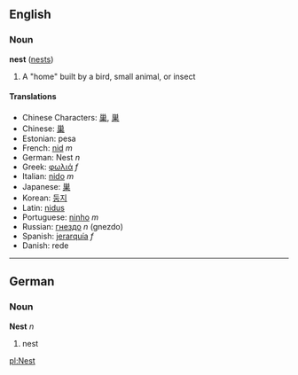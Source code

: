 ==English==
===Noun===
'''nest''' ([[nests]])

# A "home" built by a bird, small animal, or insect<!-- needs better def! -->

====Translations====
*Chinese Characters: [[巢]], [[巣]]
*Chinese: [[巢]]
*Estonian: pesa
*French: [[nid]] ''m''
*German: Nest ''n''
*Greek: [[φωλιά]] ''f''
*Italian: [[nido]] ''m''
*Japanese: [[巣]]
*Korean: [[둥지]]
*Latin: [[nidus]]
*Portuguese: [[ninho]] ''m''
*Russian: [[гнездо]] ''n'' (gnezdо)
*Spanish: [[jerarquía]] ''f''
*Danish: rede

----

==German==
===Noun===
'''Nest''' ''n''

# nest

[[pl:Nest]]